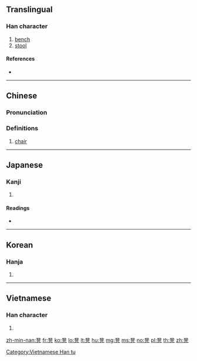 {{also|櫈}}
==Translingual==

===Han character===
{{Han char|rn=16|rad=几|as=12|sn=14|four=12217|canj=NTHN|ids=⿱登几}}

# [[bench]]
# [[stool]]

====References====
* {{Han ref|kx=0134.360|dkj=01797|dj=0300.210|hdz=10278.200|uh=51F3|ud=20979|bh=B9B9|bd=47545}}

----

==Chinese==
{{zh-forms}}

===Pronunciation===
{{zh-pron
|m=dèng
|c=dang3
|mc=y
|oc=y
|ma=
|cat=
}}

===Definitions===
{{zh-hanzi}}

# [[chair]]

{{zh-cat|Furniture}}

----

==Japanese==

===Kanji===
{{ja-kanji|grade=|rs=几12}}

# {{defn|lang=ja|sort=几12}}

====Readings====
* {{ja-readings|on=[[とう]] (tō)|kun=[[ひざかけ]]のたぐい (hizakake-no tagui)}}

----

==Korean==

===Hanja===
{{ko-hanja|hangeul=등|rv=deung|mr=tŭng}}

# {{defn|lang=ko|sort=几12}}

----

==Vietnamese==

===Han character===
{{vi-readings|rs=几12| hanviet = đắng}}

# {{defn|lang=vi|sort=几12}}

[[Category:Vietnamese Han tu]]

[[zh-min-nan:凳]]
[[fr:凳]]
[[ko:凳]]
[[lo:凳]]
[[lt:凳]]
[[hu:凳]]
[[mg:凳]]
[[ms:凳]]
[[no:凳]]
[[pl:凳]]
[[th:凳]]
[[zh:凳]]